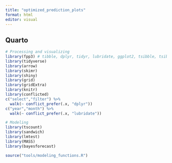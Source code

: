 ```yaml
---
title: "optimized_prediction_plots"
format: html
editor: visual
---
```


## Quarto

```r
# Processing and visualizing
library(fpp3) # tibble, dplyr, tidyr, lubridate, ggplot2, tsibble, tsibbledata, feasts, fable
library(tidyverse)
library(arrow)
library(skimr)
library(shiny)
library(grid)
library(gridExtra)
library(knitr)
library(conflicted)
c("select","filter") %>% 
  walk(~ conflict_prefer(.x, "dplyr"))
c("year","month") %>% 
  walk(~ conflict_prefer(.x, "lubridate"))

# Modeling
library(tscount)
library(sandwich)
library(lmtest)
library(MASS)
library(bayesforecast)

source("tools/modeling_functions.R")
```

```r

```

